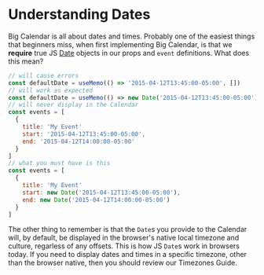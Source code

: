 
<Meta title="Guides/Understanding Dates" />

# Understanding Dates

Big Calendar is all about dates and times. Probably one of the easiest things that beginners miss, when first implementing Big Calendar, is that we **require** true JS [Date](https://developer.mozilla.org/en-US/docs/Web/JavaScript/Reference/Global_Objects/Date) objects in our <LinkTo kind="props">props</LinkTo> and `event` definitions. What does this mean?

```js
// will cause errors
const defaultDate = useMemo(() => '2015-04-12T13:45:00-05:00', [])
// will work as expected
const defaultDate = useMemo(() => new Date('2015-04-12T13:45:00-05:00'), [])
// will never display in the Calendar
const events = [
  {
    title: 'My Event'
    start: '2015-04-12T13:45:00-05:00',
    end: '2015-04-12T14:00:00-05:00'
  }
]
// what you must have is this
const events = [
  {
    title: 'My Event'
    start: new Date('2015-04-12T13:45:00-05:00'),
    end: new Date('2015-04-12T14:00:00-05:00')
  }
]
```

The other thing to remember is that the `Date`s you provide to the Calendar will, by default, be displayed in the browser's native local timezone and culture, regarless of any offsets. This is how JS `Date`s work in browsers today. If you need to display dates and times in a specific timezone, other than the browser native, then you should review our <LinkTo kind="guides" story="timezones">Timezones Guide</LinkTo>.
